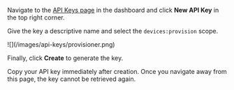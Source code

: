 Navigate to the [API Keys page](https://configs.miruml.com/secrets/api-keys) in the dashboard and click **New API Key** in the top right corner.

Give the key a descriptive name and select the `devices:provision` scope. 

<Frame>
    ![](/images/api-keys/provisioner.png)
</Frame>

Finally, click **Create** to generate the key.

<Warning>
Copy your API key immediately after creation. Once you navigate away from this page, the key cannot be retrieved again.
</Warning>
